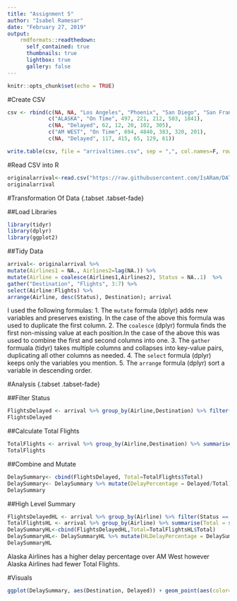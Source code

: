 ---
title: "Assignment 5"
author: "Isabel Ramesar"
date: "February 27, 2019"
output:
    rmdformats::readthedown:
      self_contained: true
      thumbnails: true
      lightbox: true
      gallery: false
---

```{r setup, include=FALSE}
knitr::opts_chunk$set(echo = TRUE)
```

#Create CSV
```{r}
csv <- rbind(c(NA, NA, "Los Angeles", "Phoenix", "San Diego", "San Francisco", "Seattle"),
             c("ALASKA", "On Time", 497, 221, 212, 503, 1841),
             c(NA, "Delayed", 62, 12, 20, 102, 305),
             c("AM WEST", "On Time", 694, 4840, 383, 320, 201),
             c(NA, "Delayed", 117, 415, 65, 129, 61))

write.table(csv, file = "arrivaltimes.csv", sep = ",", col.names=F, row.names=F)
```


#Read CSV into R
```{r}
originalarrival<-read.csv("https://raw.githubusercontent.com/IsARam/DATA607/master/arrivaltimes.csv?_sm_au_=iVVSSF6Sk3kVrtvj")
originalarrival
```

#Transformation Of Data {.tabset .tabset-fade}

##Load Libraries
```{r}
library(tidyr)
library(dplyr)
library(ggplot2)
```

##Tidy Data
```{r}
arrival<- originalarrival %>%
mutate(Airlines1 = NA., Airlines2=lag(NA.)) %>% 
mutate(Airline = coalesce(Airlines1,Airlines2), Status = NA..1)  %>%
gather("Destination", "Flights", 3:7) %>% 
select(Airline:Flights) %>% 
arrange(Airline, desc(Status), Destination); arrival
```

I used the following formulas:
1. The `mutate` formula (dplyr) adds new variables and preserves existing. In the case of the above this formula was used to duplicate the first column.
2. The `coalesce` (dplyr) formula finds the first non-missing value at each position.In the case of the above this was used to combine the first and second columns into one.
3. The `gather` formuala (tidyr) takes multiple columns and collapses into key-value pairs, duplicating all other columns as needed.
4. The `select` formula (dplyr) keeps only the variables you mention.
5. The `arrange` formula (dplyr) sort a variable in descending order.

#Analysis {.tabset .tabset-fade}


##Filter Status
```{r}
FlightsDelayed <- arrival %>% group_by(Airline,Destination) %>% filter(Status == 'Delayed') %>%summarise(Delayed = sum(Flights))
FlightsDelayed
```

##Calculate Total Flights
```{r}
TotalFlights <- arrival %>% group_by(Airline,Destination) %>% summarise(Total = sum(Flights))
TotalFlights
```

##Combine and Mutate 
```{r}
DelaySummary<- cbind(FlightsDelayed, Total=TotalFlights$Total)
DelaySummary<- DelaySummary %>% mutate(DelayPercentage = Delayed/Total)
DelaySummary
```

##High Level Summary
```{r}
FlightsDelayedHL <- arrival %>% group_by(Airline) %>% filter(Status == 'Delayed') %>%summarise(Delayed = sum(Flights))
TotalFlightsHL <- arrival %>% group_by(Airline) %>% summarise(Total = sum(Flights))
DelaySummaryHL<-cbind(FlightsDelayedHL,Total=TotalFlightsHL$Total)
DelaySummaryHL<- DelaySummaryHL %>% mutate(HLDelayPercentage = DelaySummaryHL$Delayed/DelaySummaryHL$Total)
DelaySummaryHL
```

Alaska Airlines has a higher delay percentage over AM West however Alaska Airlines had fewer Total Flights.

#Visuals
```{r}
ggplot(DelaySummary, aes(Destination, Delayed)) + geom_point(aes(color=Airline),size=8,alpha=1/2)
```

